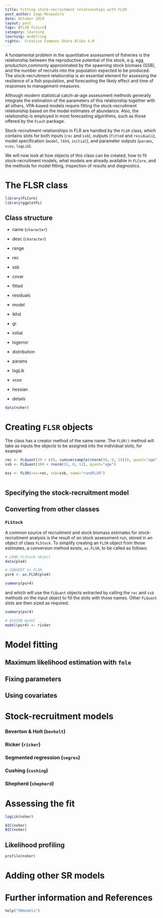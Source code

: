 ```yaml
---
title: Fitting stock-recruitment relationships with FLSR
post_author: Iago Mosqueira
date: October 2014
layout: post
tags: [FLSR FLCore]
category: learning
learning: modelling
rights:  Creative Commons Share Alike 4.0
---
```


A fundamental problem in the quantitative assessment of fisheries is the relationship between the reproductive potential of the stock, e.g. egg production,commonly approximated by the spawning stock biomass (SSB), and the number of recruits into the population expected to be produced. The stock-recruitment relationship is an essential element for assessing the resilience of a fish population, and forecasting the likely effect and time of responses to management measures.

Although modern statistical catch-at-age assessment methods generally integrate the estimation of the parameters of this relationship together with all others, VPA-based models require fitting the stock-recruitment relationship based on the model estimates of abundance. Also, the relationship is employed in most forecasting algorithms, such as those offered by the `FLash` package.

Stock-recruitment relationships in FLR are handled by the `FLSR` class, which contains slots for both inputs (`rec` and `ssb`), outputs (`fitted` and `residuals`), model specification (`model`, `lkhd`, `initial`), and parameter outputs (`params`, `vcov`, `logLik`).

We will now look at how objects of this class can be created, how to fit stock-recruitment models, what models are already available in `FLCore`, and the methods for model fitting, inspection of results and diagnostics.

# The FLSR class

```r
library(FLCore)
library(ggplotFL)
```

## Class structure

- name (`character`)
- desc (`character`)
- range

- rec
- ssb
- covar

- fitted
- residuals

- model
- lkhd
- gr
- initial
- logerror
- distribution

- params
- logLik
- vcov
- hessian
- details


```r
data(nsher)
```

# Creating `FLSR` objects

The class has a creator method of the same name. The `FLSR()` method will take as inputs the objects to be assigned into the individual slots, for example

```r
rec <- FLQuant(20 + c(0, cumsum(sample(rnorm(30, 0, 2)))), quant="age")
ssb <- FLQuant(100 + rnorm(31, 0, 12), quant="age")

exs <- FLSR(rec=rec, ssb=ssb, name="randFLSR")
								 
```

## Specifying the stock-recruitment model

## Converting from 	other classes

### `FLStock`

A common source of recruitment and stock biomass estimates for stock-recruitment analysis is the result of an stock assessment run, stored in an object of class `FLStock`. To simplify creating an `FLSR` object from those estimates, a conversion method exists, `as.FLSR`, to be called as follows:

```r
# LOAD FLStock object
data(ple4)

# CONVERT to FLSR
psr4 <- as.FLSR(ple4)

summary(psr4)

```

and which will use the `FLQuant` objects extracted by calling the `rec` and `ssb` methods on the input object to fill the slots with those names. Other `FLQuant` slots are then sized as required.

```r
summary(psr4)

```


```r
# ASSIGN model
model(psr4) <- ricker
```

# Model fitting

## Maximum likelihood estimation with `fmle`

## Fixing parameters

## Using covariates

# Stock-recruitment models

### Beverton & Holt (`bevholt`)

### Ricker (`ricker`)

### Segmented regression (`segres`)

### Cushing (`cushing`)

### Shepherd (`shepherd`)

# Assessing the fit

```r
logLik(nsher)

AIC(nsher)
BIC(nsher)
```

## Likelihood profiling

```r
profile(nsher)
```

# Adding other SR models

# Further information and References

```r
help("SRmodels")
```
